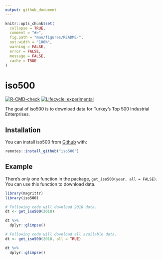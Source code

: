 ```yaml
---
output: github_document
---
```


<!-- README.md is generated from README.Rmd. Please edit that file -->

```r
knitr::opts_chunk$set(
  collapse = TRUE,
  comment = "#>",
  fig.path = "man/figures/README-",
  out.width = "100%",
  warning = FALSE, 
  error = FALSE, 
  message = FALSE,
  cache = TRUE
)
```

# iso500

<!-- badges: start -->
[![R-CMD-check](https://github.com/emraher/iso500/workflows/R-CMD-check/badge.svg)](https://github.com/emraher/iso500/actions)
[![Lifecycle: experimental](https://img.shields.io/badge/lifecycle-experimental-orange.svg)](https://lifecycle.r-lib.org/articles/stages.html#experimental)
<!-- badges: end -->

The goal of iso500 is to download data for Turkey's Top 500 Industrial Enterprises.

## Installation

You can install iso500 from [Github](https://github.com/emraher/iso500) with:

``` r
remotes::install_github("iso500")
```

## Example

There's only one function in the package, `get_iso500(year, all = FALSE)`. You can use this function to download data.

```r
library(magrittr)
library(iso500)

# Following code will download 2018 data.
dt <- get_iso500(2018)

dt %>% 
  dplyr::glimpse()

# Following code will download all available data.
dt <- get_iso500(2018, all = TRUE)

dt %>% 
  dplyr::glimpse()

```


